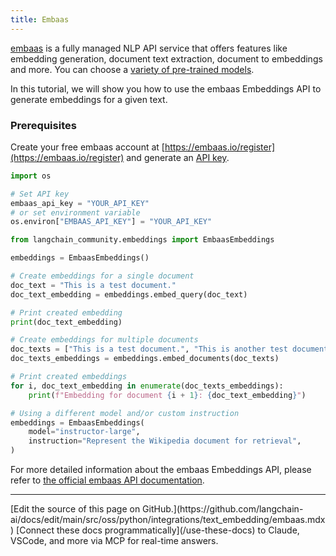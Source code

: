 ```yaml
---
title: Embaas
---
```


[embaas](https://embaas.io) is a fully managed NLP API service that offers features like embedding generation, document text extraction, document to embeddings and more. You can choose a [variety of pre-trained models](https://embaas.io/docs/models/embeddings).

In this tutorial, we will show you how to use the embaas Embeddings API to generate embeddings for a given text.

### Prerequisites

Create your free embaas account at [https://embaas.io/register](https://embaas.io/register) and generate an [API key](https://embaas.io/dashboard/api-keys).

```python
import os

# Set API key
embaas_api_key = "YOUR_API_KEY"
# or set environment variable
os.environ["EMBAAS_API_KEY"] = "YOUR_API_KEY"
```

```python
from langchain_community.embeddings import EmbaasEmbeddings
```

```python
embeddings = EmbaasEmbeddings()
```

```python
# Create embeddings for a single document
doc_text = "This is a test document."
doc_text_embedding = embeddings.embed_query(doc_text)
```

```python
# Print created embedding
print(doc_text_embedding)
```

```python
# Create embeddings for multiple documents
doc_texts = ["This is a test document.", "This is another test document."]
doc_texts_embeddings = embeddings.embed_documents(doc_texts)
```

```python
# Print created embeddings
for i, doc_text_embedding in enumerate(doc_texts_embeddings):
    print(f"Embedding for document {i + 1}: {doc_text_embedding}")
```

```python
# Using a different model and/or custom instruction
embeddings = EmbaasEmbeddings(
    model="instructor-large",
    instruction="Represent the Wikipedia document for retrieval",
)
```

For more detailed information about the embaas Embeddings API, please refer to [the official embaas API documentation](https://embaas.io/api-reference).

---

<Callout icon="pen-to-square" iconType="regular">
    [Edit the source of this page on GitHub.](https://github.com/langchain-ai/docs/edit/main/src/oss/python/integrations/text_embedding/embaas.mdx)
</Callout>
<Tip icon="terminal" iconType="regular">
    [Connect these docs programmatically](/use-these-docs) to Claude, VSCode, and more via MCP for    real-time answers.
</Tip>
